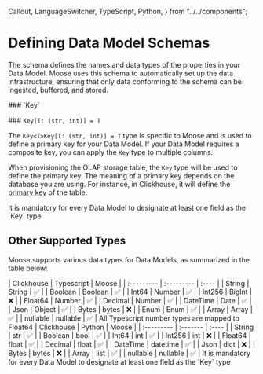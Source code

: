   Callout,
  LanguageSwitcher,
  TypeScript,
  Python,
} from "../../components";

# Defining Data Model Schemas

<LanguageSwitcher />

The schema defines the names and data types of the properties in your Data Model. Moose uses this schema to automatically set up the data infrastructure, ensuring that only data conforming to the schema can be ingested, buffered, and stored.

<TypeScript>
### `Key<T>`
</TypeScript>

<Python>### `Key[T: (str, int)] = T`</Python>

The <TypeScript>`Key<T>`</TypeScript><Python>`Key[T: (str, int)] = T`</Python> type is specific to Moose and is used to define a primary key for your Data Model. If your Data Model requires a composite key, you can apply the `Key` type to multiple columns.

When provisioning the OLAP storage table, the `Key` type will be used to define the primary key. The meaning of a primary key depends on the database you are using. For instance, in Clickhouse, it will define the [primary key](https://clickhouse.com/docs/en/engines/table-engines/mergetree-family/mergetree#primary-keys-and-indexes-in-queries) of the table.

<Callout type="warning" title="Key Type is Required">
  It is mandatory for every Data Model to designate at least one field as the
  `Key` type
</Callout>

## Other Supported Types

Moose supports various data types for Data Models, as summarized in the table below:

<TypeScript>
| Clickhouse | Typescript | Moose |
| :--------- | :--------- | :---- |
| String     | String     | ✅    |
| Boolean    | Boolean    | ✅    |
| Int64      | Number     | ✅    |
| Int256     | BigInt     | ❌    |
| Float64    | Number     | ✅    |
| Decimal    | Number     | ✅    |
| DateTime   | Date       | ✅    |
| Json       | Object     | ✅    |
| Bytes      | bytes      | ❌    |
| Enum       | Enum       | ✅    |
| Array      | Array      | ✅    |
| nullable   | nullable   | ✅    |

<Callout type="info" title="Disclaimer">
  All Typescript number types are mapped to Float64
</Callout>
</TypeScript>

<Python>
  | Clickhouse | Python | Moose | | :--------- | :------- | :---- | | String |
  str | ✅ | | Boolean | bool | ✅ | | Int64 | int | ✅ | | Int256 | int | ❌ |
  | Float64 | float | ✅ | | Decimal | float | ✅ | | DateTime | datetime | ✅ |
  | Json | dict | ❌ | | Bytes | bytes | ❌ | | Array | list | ✅ | | nullable |
  nullable | ✅ |
</Python>

<Callout type="warning" title="Key Type is Required">
  It is mandatory for every Data Model to designate at least one field as the
  `Key` type
</Callout>
